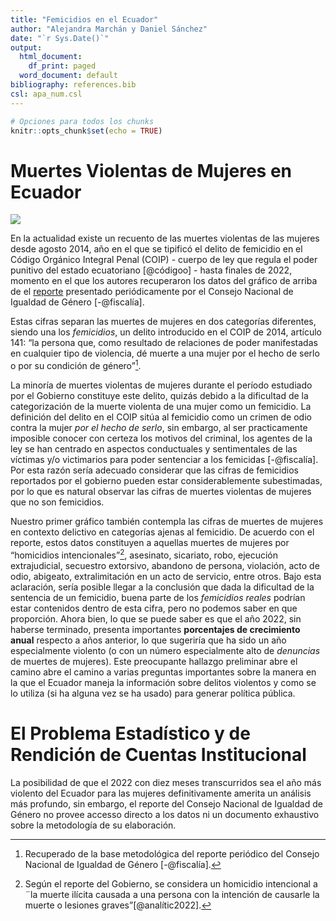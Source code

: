 ```yaml
---
title: "Femicidios en el Ecuador"
author: "Alejandra Marchán y Daniel Sánchez"
date: "`r Sys.Date()`"
output:
  html_document:
    df_print: paged
  word_document: default
bibliography: references.bib
csl: apa_num.csl
---
```


```r
# Opciones para todos los chunks
knitr::opts_chunk$set(echo = TRUE)
```

# Muertes Violentas de Mujeres en Ecuador

![](images/graf1-femicidios-vs-otros.png)

En la actualidad existe un recuento de las muertes violentas de las mujeres desde agosto 2014, año en el que se tipificó el delito de femicidio en el Código Orgánico Integral Penal (COIP) - cuerpo de ley que regula el poder punitivo del estado ecuatoriano [@códigoo] - hasta finales de 2022, momento en el que los autores recuperaron los datos del gráfico de arriba de el [reporte](https://www.fiscalia.gob.ec/analitica-muertes-de-mujeres-en-contexto-delictivo/) presentado periódicamente por el Consejo Nacional de Igualdad de Género [-@fiscalía].

Estas cifras separan las muertes de mujeres en dos categorías diferentes, siendo una los *femicidios*, un delito introducido en el COIP de 2014, artículo 141: "la persona que, como resultado de relaciones de poder manifestadas en cualquier tipo de violencia, dé muerte a una mujer por el hecho de serlo o por su condición de género"[^1].

[^1]: Recuperado de la base metodológica del reporte periódico del Consejo Nacional de Igualdad de Género [-@fiscalía].

La minoría de muertes violentas de mujeres durante el período estudiado por el Gobierno constituye este delito, quizás debido a la dificultad de la categorización de la muerte violenta de una mujer como un femicidio. La definición del delito en el COIP sitúa al femicidio como un crimen de odio contra la mujer *por el hecho de serlo*, sin embargo, al ser practicamente imposible conocer con certeza los motivos del criminal, los agentes de la ley se han centrado en aspectos conductuales y sentimentales de las víctimas y/o victimarios para poder sentenciar a los femicidas [-@fiscalía]. Por esta razón sería adecuado considerar que las cifras de femicidios reportados por el gobierno pueden estar considerablemente subestimadas, por lo que es natural observar las cifras de muertes violentas de mujeres que no son femicidios.

Nuestro primer gráfico también contempla las cifras de muertes de mujeres en contexto delictivo en categorías ajenas al femicidio. De acuerdo con el reporte, estos datos constituyen a aquellas muertes de mujeres por "homicidios intencionales"[^2], asesinato, sicariato, robo, ejecución extrajudicial, secuestro extorsivo, abandono de persona, violación, acto de odio, abigeato, extralimitación en un acto de servicio, entre otros. Bajo esta aclaración, sería posible llegar a la conclusión que dada la dificultad de la sentencia de un femicidio, buena parte de los *femicidios reales* podrían estar contenidos dentro de esta cifra, pero no podemos saber en que proporción. Ahora bien, lo que se puede saber es que el año 2022, sin haberse terminado, presenta importantes **porcentajes de crecimiento anual** respecto a años anterior, lo que sugeriría que ha sido un año especialmente violento (o con un número especialmente alto de *denuncias* de muertes de mujeres). Este preocupante hallazgo preliminar abre el camino abre el camino a varias preguntas importantes sobre la manera en la que el Ecuador maneja la información sobre delitos violentos y como se lo utiliza (si ha alguna vez se ha usado) para generar política pública. 

[^2]: Según el reporte del Gobierno, se considera un homicidio intencional a ¨la muerte ilícita causada a una persona con la intención de causarle la muerte o lesiones graves"[@analític2022].

# El Problema Estadístico y de Rendición de Cuentas Institucional

La posibilidad de que el 2022 con diez meses transcurridos sea el año más violento del Ecuador para las mujeres definitivamente amerita un análisis más profundo, sin embargo, el reporte del Consejo Nacional de Igualdad de Género no provee accesso directo a los datos ni un documento exhaustivo sobre la metodología de su elaboración.  
